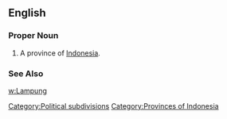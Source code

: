 ==English==
===Proper Noun===
{{en-proper noun}}
#A province of [[Indonesia]].
===See Also===
[[w:Lampung]]
[[Category:Political subdivisions]]
[[Category:Provinces of Indonesia]]
